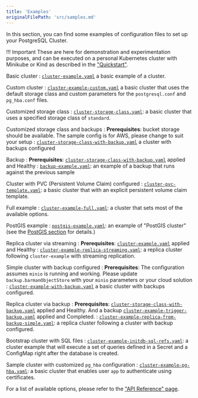 ```yaml
---
title: 'Examples'
originalFilePath: 'src/samples.md'
---
```


In this section, you can find some examples of configuration files to set up
your PostgreSQL Cluster.

!!! Important
    These are here for demonstration and experimentation
    purposes, and can be executed on a personal Kubernetes cluster with Minikube
    or Kind as described in the ["Quickstart"](quickstart.md).

Basic cluster
:  [`cluster-example.yaml`](../samples/cluster-example.yaml)
   a basic example of  a cluster.

Custom cluster
:  [`cluster-example-custom.yaml`](../samples/cluster-example-custom.yaml)
   a basic cluster that uses the default storage class and custom parameters for
   the `postgresql.conf` and `pg_hba.conf` files.

Customized storage class
: [`cluster-storage-class.yaml`](../samples/cluster-storage-class.yaml):
   a basic cluster that uses a specified storage class of `standard`.

Customized storage class and backups
:   **Prerequisites**: bucket storage should be available. The sample config is for AWS,
    please change to suit your setup
: [`cluster-storage-class-with-backup.yaml`](../samples/cluster-storage-class-with-backup.yaml) a cluster
   with backups configured

Backup
:   **Prerequisites**: [`cluster-storage-class-with-backup.yaml`](../samples/cluster-storage-class-with-backup.yaml)
    applied and Healthy
: [`backup-example.yaml`](../samples/backup-example.yaml):
  an example of a backup that runs against the previous sample

Cluster with PVC (Persistent Volume Claim) configured
: [`cluster-pvc-template.yaml`](../samples/cluster-pvc-template.yaml):
   a basic cluster that with an explicit persistent volume claim template.

Full example
: [`cluster-example-full.yaml`](../samples/cluster-example-full.yaml):
   a cluster that sets most of the available options.

PostGIS example
: [`postgis-example.yaml`](../samples/postgis-example.yaml):
   an example of "PostGIS cluster" (see the [PostGIS section](postgis.md) for details.)

Replica cluster via streaming
:   **Prerequisites**: [`cluster-example.yaml`](../samples/cluster-example.yaml)
    applied and Healthy
:   [`cluster-example-replica-streaming.yaml`](../samples/cluster-example-replica-streaming.yaml): a replica cluster following `cluster-example` with streaming replication.

Simple cluster with backup configured
:   **Prerequisites**: The configuration assumes `minio` is running and working.
    Please update `backup.barmanObjectStore` with your `minio` parameters or your cloud solution
:  [`cluster-example-with-backup.yaml`](../samples/cluster-example-with-backup.yaml)
   a basic cluster with backups configured.

Replica cluster via backup
:   **Prerequisites**:
    [`cluster-storage-class-with-backup.yaml`](../samples/cluster-storage-class-with-backup.yaml) applied and Healthy.
    And a backup
    [`cluster-example-trigger-backup.yaml`](../samples/cluster-example-trigger-backup.yaml)
    applied and Completed.
: [`cluster-example-replica-from-backup-simple.yaml`](../samples/cluster-example-replica-from-backup-simple.yaml):
   a replica cluster following a cluster with backup configured.

Bootstrap cluster with SQL files
: [`cluster-example-initdb-sql-refs.yaml`](../samples/cluster-example-initdb-sql-refs.yaml):
   a cluster example that will execute a set of queries defined in a Secret and a ConfigMap right after the database is created.

Sample cluster with customized `pg_hba` configuration
: [`cluster-example-pg-hba.yaml`](../samples/cluster-example-pg-hba.yaml):
  a basic cluster that enables user `app` to authenticate using certificates.

For a list of available options, please refer to the ["API Reference" page](api_reference.md).